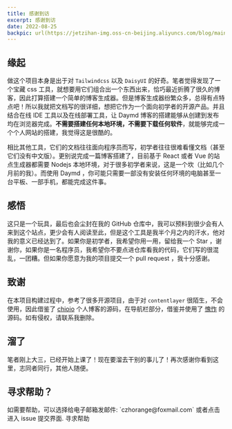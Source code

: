 ```yaml
---
title: 感谢到访
excerpt: 感谢到访
date: 2022-08-25
backpic: url(https://jetzihan-img.oss-cn-beijing.aliyuncs.com/blog/mainpageBk.png)
---
```


## 缘起

做这个项目本身是出于对 `Tailwindcss` 以及 `DaisyUI` 的好奇。笔者觉得发现了一个宝藏
css 工具，就想要用它们组合出一个东西出来，恰巧最近折腾了很久的博客，因此打算搭建一个简单的博客生成器。但是博客生成器纷繁众多，总得有点特点吧！所以我就把文档写的很详细，想把它作为一个面向初学者的开源产品。并且结合在线 IDE 工具以及在线部署工具，让 Daymd 博客的搭建能够从创建到发布均在浏览器完成。**不需要搭建任何本地环境，不需要下载任何软件**，就能够完成一个个人网站的搭建，我觉得这是很酷的。

相比其他工具，它们的文档往往面向程序员而写，初学者往往很难看懂文档（甚至它们没有中文版）。更别说完成一篇博客搭建了，目前基于 React 或者 Vue 的站点生成器都需要 Nodejs 本地环境，对于很多初学者来说，这是一个坎（比如几个月前的我）。而使用 Daymd ，你可能只需要一部没有安装任何环境的电脑甚至一台平板、一部手机，都能完成这件事。

## 感悟

这只是一个玩具，最后也会尘封在我的 GitHub 仓库中，我可以预料到很少会有人来到这个站点，更少会有人阅读至此，但是这个工具是我半个月之内的汗水，他对我的意义已经达到了。如果你是初学者，我希望你用一用，留给我一个 Star ，谢谢你，如果你是一名程序员，我希望你不要点进仓库看我的代码，它们写的很混乱，一团糟。但如果你愿意为我的项目提交一个 pull request ，我十分感谢。

## 致谢

在本项目构建过程中，参考了很多开源项目，由于对 `contentlayer` 很陌生，不会使用，因此借鉴了 [chioio](https://github.com/chioio) 个人博客的源码，在导航栏部分，借鉴并使用了 [愧怍](https://github.com/kuizuo) 的源码。如有侵权，请联系我删除。

## 溜了

笔者刚上大三，已经开始上课了！现在要溜去干别的事儿了！再次感谢你看到这里，志同者同行，其他人随便。

## 寻求帮助？

<Tips title="遇到问题？">
  如需要帮助，可以选择给电子邮箱发邮件: `czhorange@foxmail.com` 或者点击进入
  issue 提交界面.
</Tips>
<To to="https://github.com/inannan423/Daymd/issues">寻求帮助</To>
